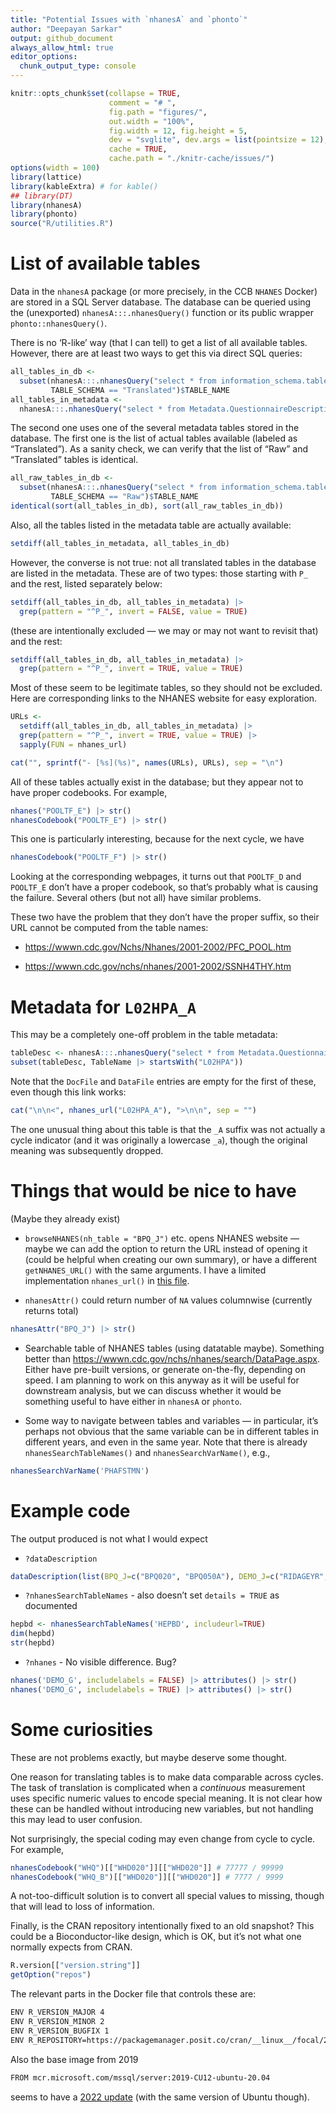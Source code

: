 ```yaml
---
title: "Potential Issues with `nhanesA` and `phonto`"
author: "Deepayan Sarkar"
output: github_document
always_allow_html: true
editor_options: 
  chunk_output_type: console
---
```


```r
knitr::opts_chunk$set(collapse = TRUE,
                      comment = "# ",
                      fig.path = "figures/",
                      out.width = "100%",
                      fig.width = 12, fig.height = 5,
                      dev = "svglite", dev.args = list(pointsize = 12),
                      cache = TRUE,
                      cache.path = "./knitr-cache/issues/")
options(width = 100)
library(lattice)
library(kableExtra) # for kable()
## library(DT)
library(nhanesA)
library(phonto)
source("R/utilities.R")
```


# List of available tables

Data in the `nhanesA` package (or more precisely, in the CCB `NHANES` Docker) 
are stored in a SQL Server database. The  database can be queried using the 
(unexported) `nhanesA:::.nhanesQuery()` function or its public wrapper 
`phonto::nhanesQuery()`.

There is no 'R-like' way (that I can tell) to get a list of all available 
tables. However, there are at least two ways to get this via direct SQL queries:

```r
all_tables_in_db <- 
  subset(nhanesA:::.nhanesQuery("select * from information_schema.tables;"),
         TABLE_SCHEMA == "Translated")$TABLE_NAME
all_tables_in_metadata <- 
  nhanesA:::.nhanesQuery("select * from Metadata.QuestionnaireDescriptions")$TableName
```

The second one uses one of the several metadata tables stored in the database.
The first one is the list of actual tables available (labeled as "Translated").
As a sanity check, we can verify that the list of "Raw" and "Translated" tables 
is identical.
```r
all_raw_tables_in_db <- 
  subset(nhanesA:::.nhanesQuery("select * from information_schema.tables;"),
         TABLE_SCHEMA == "Raw")$TABLE_NAME
identical(sort(all_tables_in_db), sort(all_raw_tables_in_db))
```

Also, all the tables listed in the metadata table are actually available:
```r
setdiff(all_tables_in_metadata, all_tables_in_db)
```

However, the converse is not true: not all translated tables in the database 
are listed in the metadata. These are of two types: those starting with `P_`
and the rest, listed separately below:

```r
setdiff(all_tables_in_db, all_tables_in_metadata) |> 
  grep(pattern = "^P_", invert = FALSE, value = TRUE)
```
(these are intentionally excluded --- we may or may not want to revisit that) 
and the rest:
```r
setdiff(all_tables_in_db, all_tables_in_metadata) |> 
  grep(pattern = "^P_", invert = TRUE, value = TRUE)
```
Most of these seem to be legitimate tables, so they should not be excluded. 
Here are corresponding links to the NHANES website for easy exploration.
```r
URLs <- 
  setdiff(all_tables_in_db, all_tables_in_metadata) |> 
  grep(pattern = "^P_", invert = TRUE, value = TRUE) |>
  sapply(FUN = nhanes_url)
```

```r
cat("", sprintf("- [%s](%s)", names(URLs), URLs), sep = "\n")
```

All of these tables actually exist in the database; but they appear not to 
have proper codebooks. For example,
```r
nhanes("POOLTF_E") |> str()
nhanesCodebook("POOLTF_E") |> str()
```
This one is particularly interesting, because for the next cycle, we have
```r
nhanesCodebook("POOLTF_F") |> str()
```
Looking at the corresponding webpages, it turns out that `POOLTF_D` and 
`POOLTF_E` don't have a proper codebook, so that's probably what is causing 
the failure. Several others (but not all) have similar problems.

These two have the problem that they don't have the proper suffix, so their URL 
cannot be computed from the table names:

- <https://wwwn.cdc.gov/Nchs/Nhanes/2001-2002/PFC_POOL.htm>

- <https://wwwn.cdc.gov/nchs/nhanes/2001-2002/SSNH4THY.htm>


# Metadata for `L02HPA_A`

This may be a completely one-off problem in the table metadata:

```r
tableDesc <- nhanesA:::.nhanesQuery("select * from Metadata.QuestionnaireDescriptions")
subset(tableDesc, TableName |> startsWith("L02HPA"))
```

Note that the `DocFile` and `DataFile` entries are empty for the first of these, 
even though this link works:
```r
cat("\n\n<", nhanes_url("L02HPA_A"), ">\n\n", sep = "")
```

The one unusual thing about this table is that the `_A` suffix was not actually
a cycle indicator (and it was originally a lowercase `_a`), though the original 
meaning was subsequently dropped.


# Things that would be nice to have

(Maybe they already exist)

- `browseNHANES(nh_table = "BPQ_J")` etc. opens NHANES website --- maybe we can 
  add the option to return the URL instead of opening it (could be helpful when 
  creating our own summary), or have a different `getNHANES_URL()` with the 
  same arguments. I have a limited implementation `nhanes_url()` in 
  [this file](R/utilities.R).

- `nhanesAttr()` could return number of `NA` values columnwise (currently 
  returns total)

```r
nhanesAttr("BPQ_J") |> str()
```


- Searchable table of NHANES tables (using datatable maybe). Something better than 
  <https://wwwn.cdc.gov/nchs/nhanes/search/DataPage.aspx>. Either have 
  pre-built versions, or generate on-the-fly, depending on speed. I am 
  planning to work on this anyway as it will be useful for downstream 
  analysis, but we can discuss whether it would be something useful to have
  either in `nhanesA` or `phonto`.

- Some way to navigate between tables and variables --- in particular, it's 
  perhaps not obvious that the same variable can be in different tables in 
  different years, and even in the same year. Note that there is already 
  `nhanesSearchTableNames()` and `nhanesSearchVarName()`, e.g.,
  
```r
nhanesSearchVarName('PHAFSTMN')
```



# Example code

The output produced is not what I would expect

- `?dataDescription`

```r
dataDescription(list(BPQ_J=c("BPQ020", "BPQ050A"), DEMO_J=c("RIDAGEYR","RIAGENDR")))
```

- `?nhanesSearchTableNames` - also doesn't set `details = TRUE` as documented

```r
hepbd <- nhanesSearchTableNames('HEPBD', includeurl=TRUE)
dim(hepbd)
str(hepbd)
```

- `?nhanes` - No visible difference. Bug?

```r
nhanes('DEMO_G', includelabels = FALSE) |> attributes() |> str()
nhanes('DEMO_G', includelabels = TRUE) |> attributes() |> str()
```



# Some curiosities

These are not problems exactly, but maybe deserve some thought.

One reason for translating tables is to make data comparable across cycles.
The task of translation is complicated when a _continuous_ measurement uses
specific numeric values to encode special meaning. It is not clear how these
can be handled without introducing new variables, but not handling this may
lead to user confusion.

Not surprisingly, the special coding may even change from cycle to cycle. For 
example,
```r
nhanesCodebook("WHQ")[["WHD020"]][["WHD020"]] # 77777 / 99999
nhanesCodebook("WHQ_B")[["WHD020"]][["WHD020"]] # 7777 / 9999
```
A not-too-difficult solution is to convert all special values to missing, 
though that will lead to loss of information.


Finally, is the CRAN repository intentionally fixed to an old snapshot?
This could be a Bioconductor-like design, which is OK, but it's not what one
normally expects from CRAN.

```r
R.version[["version.string"]]
getOption("repos")
```

The relevant parts in the Docker file that controls these are:

```sh
ENV R_VERSION_MAJOR 4
ENV R_VERSION_MINOR 2
ENV R_VERSION_BUGFIX 1
ENV R_REPOSITORY=https://packagemanager.posit.co/cran/__linux__/focal/2022-10-18
```

Also the base image from 2019

```sh
FROM mcr.microsoft.com/mssql/server:2019-CU12-ubuntu-20.04
```

seems to have a [2022 update](https://hub.docker.com/_/microsoft-mssql-server) 
(with the same version of Ubuntu though).

